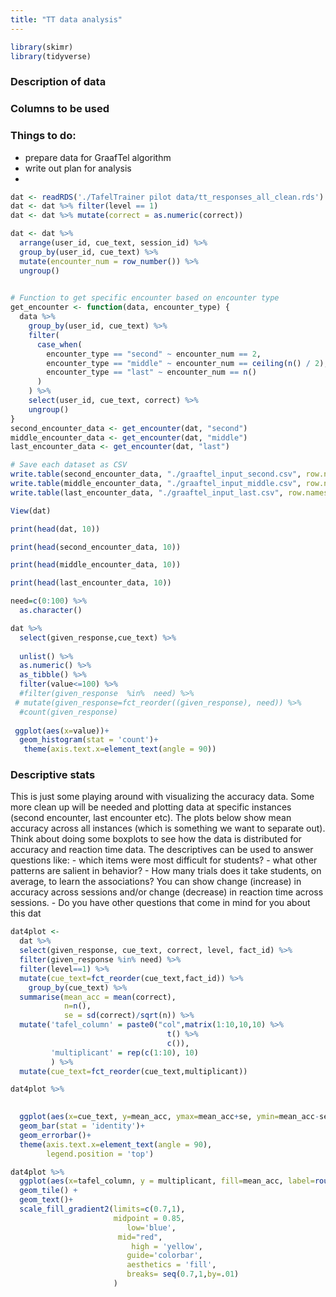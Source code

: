```yaml
---
title: "TT data analysis"
---
```


```r
library(skimr)
library(tidyverse)
```
### Description of data

### Columns to be used

### Things to do: 
  - prepare data for GraafTel algorithm
  - write out plan for analysis
  - 
```r
dat <- readRDS('./TafelTrainer pilot data/tt_responses_all_clean.rds')
dat <- dat %>% filter(level == 1)
dat <- dat %>% mutate(correct = as.numeric(correct))

dat <- dat %>%
  arrange(user_id, cue_text, session_id) %>%
  group_by(user_id, cue_text) %>%
  mutate(encounter_num = row_number()) %>%
  ungroup()
  
```
```r
# Function to get specific encounter based on encounter type
get_encounter <- function(data, encounter_type) {
  data %>%
    group_by(user_id, cue_text) %>%
    filter(
      case_when(
        encounter_type == "second" ~ encounter_num == 2,
        encounter_type == "middle" ~ encounter_num == ceiling(n() / 2),
        encounter_type == "last" ~ encounter_num == n()
      )
    ) %>%
    select(user_id, cue_text, correct) %>%
    ungroup()
}
second_encounter_data <- get_encounter(dat, "second")
middle_encounter_data <- get_encounter(dat, "middle")
last_encounter_data <- get_encounter(dat, "last")

# Save each dataset as CSV
write.table(second_encounter_data, "./graaftel_input_second.csv", row.names = FALSE, col.names = FALSE, sep = ",")
write.table(middle_encounter_data, "./graaftel_input_middle.csv", row.names = FALSE, col.names = FALSE, sep = ",")
write.table(last_encounter_data, "./graaftel_input_last.csv", row.names = FALSE, col.names = FALSE, sep = ",")
```
```r
View(dat)
```
```r
print(head(dat, 10))
```
```r
print(head(second_encounter_data, 10))
```
```r
print(head(middle_encounter_data, 10))
```
```r
print(head(last_encounter_data, 10))
```

```r
need=c(0:100) %>% 
  as.character()

dat %>% 
  select(given_response,cue_text) %>%
  
  unlist() %>% 
  as.numeric() %>% 
  as_tibble() %>% 
  filter(value<=100) %>% 
  #filter(given_response  %in%  need) %>% 
 # mutate(given_response=fct_reorder((given_response), need)) %>% 
  #count(given_response)
  
 ggplot(aes(x=value))+
  geom_histogram(stat = 'count')+
   theme(axis.text.x=element_text(angle = 90))
```

### Descriptive stats
This is just some playing around with visualizing the accuracy data. Some more clean up will be needed and plotting data at specific instances (second encounter, last encounter etc). The plots below show mean accuracy across all instances (which is something we want to separate out). 
Think about doing some boxplots to see how the data is distributed for accuracy and reaction time data. The descriptives can be used to answer questions like: 
 - which items were most difficult for students?
 - what other patterns are salient in behavior?
 - How many trials does it take students, on average, to learn the associations? You can show change (increase) in accuracy across sessions and/or change (decrease) in reaction time across sessions. 
 - Do you have other questions that come in mind for you about this dat

```r
dat4plot <- 
  dat %>% 
  select(given_response, cue_text, correct, level, fact_id) %>% 
  filter(given_response %in% need) %>% 
  filter(level==1) %>% 
  mutate(cue_text=fct_reorder(cue_text,fact_id)) %>% 
    group_by(cue_text) %>% 
  summarise(mean_acc = mean(correct),
            n=n(), 
            se = sd(correct)/sqrt(n)) %>% 
  mutate('tafel_column' = paste0("col",matrix(1:10,10,10) %>% 
                                   t() %>%  
                                   c()),
         'multiplicant' = rep(c(1:10), 10)
         ) %>% 
  mutate(cue_text=fct_reorder(cue_text,multiplicant)) 

dat4plot %>% 

  
  ggplot(aes(x=cue_text, y=mean_acc, ymax=mean_acc+se, ymin=mean_acc-se, fill=as.factor(multiplicant)))+
  geom_bar(stat = 'identity')+
  geom_errorbar()+
  theme(axis.text.x=element_text(angle = 90), 
        legend.position = 'top')

dat4plot %>% 
  ggplot(aes(x=tafel_column, y = multiplicant, fill=mean_acc, label=round(mean_acc, 2))) +
  geom_tile() +
  geom_text()+
  scale_fill_gradient2(limits=c(0.7,1),
                       midpoint = 0.85,
                          low='blue',
                        mid="red",
                           high = 'yellow',
                          guide='colorbar',
                          aesthetics = 'fill',
                          breaks= seq(0.7,1,by=.01)
                       )
  

```

